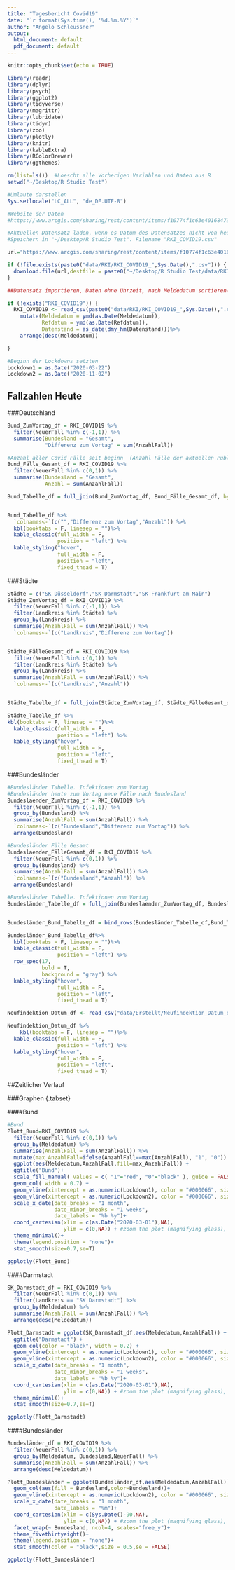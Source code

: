 ```yaml
---
title: "Tagesbericht Covid19"
date: "`r format(Sys.time(), '%d.%m.%Y')`"
author: "Angelo Schleussner"
output:
  html_document: default
  pdf_document: default
---
```


```r
knitr::opts_chunk$set(echo = TRUE)
```

```r
library(readr)
library(dplyr)
library(psych)
library(ggplot2)
library(tidyverse)
library(magrittr)
library(lubridate)
library(tidyr)
library(zoo)
library(plotly)
library(knitr)
library(kableExtra)
library(RColorBrewer)
library(ggthemes)

rm(list=ls())  #Loescht alle Vorherigen Variablen und Daten aus R
setwd("~/Desktop/R Studio Test")

#Umlaute darstellen
Sys.setlocale("LC_ALL", "de_DE.UTF-8") 

#Website der Daten
#https://www.arcgis.com/sharing/rest/content/items/f10774f1c63e40168479a1feb6c7ca74/data

#Aktuellen Datensatz laden, wenn es Datum des Datensatzes nicht von heutigem Datum ist. (Ungleich des Systemdatums)
#Speichern in "~/Desktop/R Studio Test". Filename "RKI_COVID19.csv"

url="https://www.arcgis.com/sharing/rest/content/items/f10774f1c63e40168479a1feb6c7ca74/data"

if (!file.exists(paste0("data/RKI/RKI_COVID19_",Sys.Date(),".csv"))) {
  download.file(url,destfile = paste0("~/Desktop/R Studio Test/data/RKI/RKI_COVID19_",Sys.Date(),".csv"))
}

##Datensatz importieren, Daten ohne Uhrzeit, nach Meldedatum sortieren----

if (!exists("RKI_COVID19")) {
  RKI_COVID19 <- read_csv(paste0("data/RKI/RKI_COVID19_",Sys.Date(),".csv")) %>% 
    mutate(Meldedatum = ymd(as.Date(Meldedatum)),
           Refdatum = ymd(as.Date(Refdatum)),
           Datenstand = as_date(dmy_hm(Datenstand)))%>% 
    arrange(desc(Meldedatum))

}

#Beginn der Lockdowns setzten
Lockdown1 = as.Date("2020-03-22")
Lockdown2 = as.Date("2020-11-02")
```




## Fallzahlen Heute

###Deutschland
```r
Bund_ZumVortag_df = RKI_COVID19 %>%
  filter(NeuerFall %in% c(-1,1)) %>% 
  summarise(Bundesland = "Gesamt",
            "Differenz zum Vortag" = sum(AnzahlFall)) 

#Anzahl aller Covid Fälle seit beginn  (Anzahl Fälle der aktuellen Publikation als Summe(AnzahlFall), wenn NeuerFall in (0,1))
Bund_Fälle_Gesamt_df = RKI_COVID19 %>%
  filter(NeuerFall %in% c(0,1)) %>%
  summarise(Bundesland = "Gesamt",
            Anzahl = sum(AnzahlFall))

Bund_Tabelle_df = full_join(Bund_ZumVortag_df, Bund_Fälle_Gesamt_df, by = "Bundesland")


Bund_Tabelle_df %>% 
  `colnames<-`(c("","Differenz zum Vortag","Anzahl")) %>% 
  kbl(booktabs = F, linesep = "")%>%
  kable_classic(full_width = F, 
                position = "left") %>%  
  kable_styling("hover",
                full_width = F,
                position = "left",
                fixed_thead = T)
```


###Städte
```r
Städte = c("SK Düsseldorf","SK Darmstadt","SK Frankfurt am Main")
Städte_ZumVortag_df = RKI_COVID19 %>% 
  filter(NeuerFall %in% c(-1,1)) %>% 
  filter(Landkreis %in% Städte) %>% 
  group_by(Landkreis) %>% 
  summarise(AnzahlFall = sum(AnzahlFall)) %>%
  `colnames<-`(c("Landkreis","Differenz zum Vortag")) 


Städte_FälleGesamt_df = RKI_COVID19 %>% 
  filter(NeuerFall %in% c(0,1)) %>% 
  filter(Landkreis %in% Städte) %>% 
  group_by(Landkreis) %>% 
  summarise(AnzahlFall = sum(AnzahlFall)) %>%
  `colnames<-`(c("Landkreis","Anzahl"))  


Städte_Tabelle_df = full_join(Städte_ZumVortag_df, Städte_FälleGesamt_df, by = "Landkreis")

Städte_Tabelle_df %>% 
kbl(booktabs = F, linesep = "")%>%
  kable_classic(full_width = F, 
                position = "left") %>%  
  kable_styling("hover",
                full_width = F,
                position = "left",
                fixed_thead = T)
```

###Bundesländer
```r
#Bundesländer Tabelle. Infektionen zum Vortag 
#Bundesländer heute zum Vortag neue Fälle nach Bundesland
Bundeslaender_ZumVortag_df = RKI_COVID19 %>% 
  filter(NeuerFall %in% c(-1,1)) %>% 
  group_by(Bundesland) %>% 
  summarise(AnzahlFall = sum(AnzahlFall)) %>%
  `colnames<-`(c("Bundesland","Differenz zum Vortag")) %>% 
  arrange(Bundesland)

#Bundesländer Fälle Gesamt
Bundeslaender_FälleGesamt_df = RKI_COVID19 %>% 
  filter(NeuerFall %in% c(0,1)) %>% 
  group_by(Bundesland) %>% 
  summarise(AnzahlFall = sum(AnzahlFall)) %>% 
  `colnames<-`(c("Bundesland","Anzahl")) %>% 
  arrange(Bundesland)

#Bundesländer Tabelle. Infektionen zum Vortag
Bundesländer_Tabelle_df = full_join(Bundeslaender_ZumVortag_df, Bundeslaender_FälleGesamt_df,  by = "Bundesland")


Bundesländer_Bund_Tabelle_df = bind_rows(Bundesländer_Tabelle_df,Bund_Tabelle_df)

Bundesländer_Bund_Tabelle_df%>%
  kbl(booktabs = F, linesep = "")%>%
  kable_classic(full_width = F, 
                position = "left") %>% 
  row_spec(17,
           bold = T,
           background = "gray") %>% 
  kable_styling("hover",
                full_width = F,
                position = "left",
                fixed_thead = T)

Neufindektion_Datum_df <- read_csv("data/Erstellt/Neufindektion_Datum_df.csv")

Neufindektion_Datum_df %>% 
    kbl(booktabs = F, linesep = "")%>%
  kable_classic(full_width = F, 
                position = "left") %>% 
  kable_styling("hover",
                full_width = F,
                position = "left",
                fixed_thead = T)
```

##Zeitlicher Verlauf

###Graphen {.tabset}

####Bund
```r
#Bund
Plott_Bund=RKI_COVID19 %>% 
  filter(NeuerFall %in% c(0,1)) %>% 
  group_by(Meldedatum) %>% 
  summarise(AnzahlFall = sum(AnzahlFall)) %>% 
  mutate(max_AnzahlFall=ifelse(AnzahlFall==max(AnzahlFall), "1", "0")) %>% 
  ggplot(aes(Meldedatum,AnzahlFall,fill=max_AnzahlFall)) +
  ggtitle("Bund")+
  scale_fill_manual( values = c( "1"="red", "0"="black" ), guide = FALSE)+
  geom_col( width = 0.7) +
  geom_vline(xintercept = as.numeric(Lockdown1), color = "#000066", size=0.5,alpha=0.9) +
  geom_vline(xintercept = as.numeric(Lockdown2), color = "#000066", size=0.5,alpha=0.9) +
  scale_x_date(date_breaks = "1 month",
               date_minor_breaks = "1 weeks",
               date_labels = "%b %y")+
  coord_cartesian(xlim = c(as.Date("2020-03-01"),NA),
                  ylim = c(0,NA)) + #zoom the plot (magnifying glass), not change underlying data (like limit)
  theme_minimal()+
  theme(legend.position = "none")+
  stat_smooth(size=0.7,se=T)

ggplotly(Plott_Bund)


```

####Darmstadt
```r

SK_Darmstadt_df = RKI_COVID19 %>% 
  filter(NeuerFall %in% c(0,1)) %>% 
  filter(Landkreis == "SK Darmstadt") %>% 
  group_by(Meldedatum) %>% 
  summarise(AnzahlFall = sum(AnzahlFall)) %>% 
  arrange(desc(Meldedatum)) 

Plott_Darmstadt = ggplot(SK_Darmstadt_df,aes(Meldedatum,AnzahlFall)) +
  ggtitle("Darmstadt") +
  geom_col(color = "black", width = 0.2) +
  geom_vline(xintercept = as.numeric(Lockdown1), color = "#000066", size=0.5,alpha=0.9) +
  geom_vline(xintercept = as.numeric(Lockdown2), color = "#000066", size=0.5,alpha=0.9)+
  scale_x_date(date_breaks = "1 month",
               date_minor_breaks = "1 weeks",
               date_labels = "%b %y")+
  coord_cartesian(xlim = c(as.Date("2020-03-01"),NA),
                  ylim = c(0,NA)) + #zoom the plot (magnifying glass), not change underlying data (like limit)
  theme_minimal()+
  stat_smooth(size=0.7,se=T)

ggplotly(Plott_Darmstadt)
```

####Bundesländer
```r

Bundesländer_df = RKI_COVID19 %>% 
  filter(NeuerFall %in% c(0,1)) %>% 
  group_by(Meldedatum, Bundesland,NeuerFall) %>% 
  summarise(AnzahlFall = sum(AnzahlFall)) %>% 
  arrange(desc(Meldedatum)) 

Plott_Bundesländer = ggplot(Bundesländer_df,aes(Meldedatum,AnzahlFall)) +
  geom_col(aes(fill = Bundesland,color=Bundesland))+
  geom_vline(xintercept = as.numeric(Lockdown2), color = "#000066", size=0.3,alpha=0.9)+
  scale_x_date(date_breaks = "1 month",
               date_labels = "%m")+
  coord_cartesian(xlim = c(Sys.Date()-90,NA),
                  ylim = c(0,NA)) + #zoom the plot (magnifying glass), not change underlying data (like limit)
  facet_wrap(~ Bundesland, ncol=4, scales="free_y")+
  theme_fivethirtyeight()+
  theme(legend.position = "none")+
  stat_smooth(color = "black",size = 0.5,se = FALSE)

ggplotly(Plott_Bundesländer)

```
